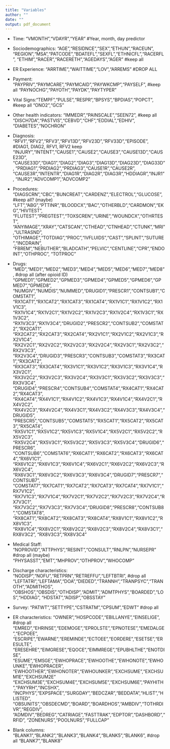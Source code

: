 ```yaml
---
title: "Variables"
author: ""
date: ""
output: pdf_document
---
```


* Time: "VMONTH","VDAYR","YEAR"                                     #Year, month, day predictor

* Sociodemographics: "AGE","RESIDNCE","SEX","ETHUN","RACEUN",
"REGION","MSA","PATCODE","BDATEFL","SEXFL","ETHNICFL","RACERFL",
"ETHIM","RACER","RACERETH","AGEDAYS","AGER"                         #keep all   

* ER Experience: "ARRTIME","WAITTIME","LOV","ARREMS"                #DROP ALL

* Payment: "PAYPRIV","PAYMCARE","PAYMCAID","PAYWKCMP","PAYSELF",    #keep all
"PAYNOCHG","PAYOTH","PAYDK","PAYTYPER"

* Vital Signs:"TEMPF","PULSE","RESPR","BPSYS","BPDIAS","POPCT",     #keep all
"ONO2","GCS"

* Other health indicators: "IMMEDR","PAINSCALE","SEEN72",           #keep all
"DISCH7DA","PASTVIS","CEBVD","CHF","EDDIAL","EDHIV", "DIABETES","NOCHRON"

* Diagnosis: "RFV1","RFV2","RFV3","RFV13D","RFV23D","RFV33D","EPISODE",   #DIAG1, DIAG2, RFV1, RFV2 keep
"INJURY","INTENT","CAUSE1","CAUSE2","CAUSE3","CAUSE13D","CAUSE23D",
"CAUSE33D","DIAG1","DIAG2","DIAG3","DIAG13D","DIAG23D","DIAG33D",
"PRDIAG1","PRDIAG2","PRDIAG3","CAUSE1R","CAUSE2R",
"CAUSE3R","INTENTR","DIAG1R","DIAG2R","DIAG3R","HDDIAGR","INJR1",
"INJR2","ADVCOMP1","ADVCOMP2"

* Procedures: "DIAGSCRN","CBC","BUNCREAT","CARDENZ","ELECTROL","GLUCOSE",   #keep all? (maybe)
"LFT","ABG","PTTINR","BLOODCX","BAC","OTHERBLD","CARDMON","EKG","HIVTEST",
"FLUTEST","PREGTEST","TOXSCREN","URINE","WOUNDCX","OTHRTEST",  "ANYIMAGE","XRAY","CATSCAN","CTHEAD","CTNHEAD","CTUNK","MRI","ULTRASND",
"OTHIMAGE","TOTDIAG","PROC","IVFLUIDS","CAST","SPLINT","SUTURE","INCDRAIN",
"FBREM","NEBUTHER","BLADCATH","PELVIC","CENTLINE","CPR","ENDOINT","OTHPROC",
"TOTPROC"

* Drugs: "MED","MED1","MED2","MED3","MED4","MED5","MED6","MED7","MED8",       #drop all (after opioid ID)
"GPMED1","GPMED2","GPMED3","GPMED4","GPMED5","GPMED6","GPMED7","GPMED8",
"NUMGIV","NUMDIS","NUMMED","DRUGID1","PRESCR1","CONTSUB1","COMSTAT1",
"RX1CAT1","RX1CAT2","RX1CAT3","RX1CAT4","RX1V1C1","RX1V1C2","RX1V1C3",
"RX1V1C4","RX1V2C1","RX1V2C2","RX1V2C3","RX1V2C4","RX1V3C1","RX1V3C2",
"RX1V3C3","RX1V3C4","DRUGID2","PRESCR2","CONTSUB2","COMSTAT2","RX2CAT1",
"RX2CAT2","RX2CAT3","RX2CAT4","RX2V1C1","RX2V1C2","RX2V1C3","RX2V1C4",
"RX2V2C1","RX2V2C2","RX2V2C3","RX2V2C4","RX2V3C1","RX2V3C2","RX2V3C3",
"RX2V3C4","DRUGID3","PRESCR3","CONTSUB3","COMSTAT3","RX3CAT1","RX3CAT2",
"RX3CAT3","RX3CAT4","RX3V1C1","RX3V1C2","RX3V1C3","RX3V1C4","RX3V2C1",
"RX3V2C2","RX3V2C3","RX3V2C4","RX3V3C1","RX3V3C2","RX3V3C3","RX3V3C4",
"DRUGID4","PRESCR4","CONTSUB4","COMSTAT4","RX4CAT1","RX4CAT2","RX4CAT3",
"RX4CAT4","RX4V1C1","RX4V1C2","RX4V1C3","RX4V1C4","RX4V2C1","RX4V2C2",
"RX4V2C3","RX4V2C4","RX4V3C1","RX4V3C2","RX4V3C3","RX4V3C4","DRUGID5",
"PRESCR5","CONTSUB5","COMSTAT5","RX5CAT1","RX5CAT2","RX5CAT3","RX5CAT4",
"RX5V1C1","RX5V1C2","RX5V1C3","RX5V1C4","RX5V2C1","RX5V2C2","RX5V2C3",
"RX5V2C4","RX5V3C1","RX5V3C2","RX5V3C3","RX5V3C4","DRUGID6","PRESCR6",   
"CONTSUB6","COMSTAT6","RX6CAT1","RX6CAT2","RX6CAT3","RX6CAT4","RX6V1C1",
"RX6V1C2","RX6V1C3","RX6V1C4","RX6V2C1","RX6V2C2","RX6V2C3","RX6V2C4",
"RX6V3C1","RX6V3C2","RX6V3C3","RX6V3C4","DRUGID7","PRESCR7","CONTSUB7",
"COMSTAT7","RX7CAT1","RX7CAT2","RX7CAT3","RX7CAT4","RX7V1C1","RX7V1C2",
"RX7V1C3","RX7V1C4","RX7V2C1","RX7V2C2","RX7V2C3","RX7V2C4","RX7V3C1",
"RX7V3C2","RX7V3C3","RX7V3C4","DRUGID8","PRESCR8","CONTSUB8","COMSTAT8",
"RX8CAT1","RX8CAT2","RX8CAT3","RX8CAT4","RX8V1C1","RX8V1C2","RX8V1C3",
"RX8V1C4","RX8V2C1","RX8V2C2","RX8V2C3","RX8V2C4","RX8V3C1","RX8V3C2",
"RX8V3C3","RX8V3C4"

* Medical Staff: "NOPROVID","ATTPHYS","RESINT","CONSULT","RNLPN","NURSEPR"    #drop all (maybe)
"PHYSASST","EMT","MHPROV","OTHPROV","WHOCOMP"

* Discharge characteristics: "NODISP","NOFU","RETPRN","RETREFFU","LEFTBTRI",  #drop all
"LEFTATRI","LEFTAMA","DOA","DIEDED","TRANNH","TRANPSYC","TRANOTH","ADMITHOS",  
"OBSHOS","OBSDIS","OTHDISP","ADMIT","ADMTPHYS","BOARDED","LOS","HDDIAG",
"HDSTAT","ADISP","OBSSTAY"

* Survey: "PATWT","SETTYPE","CSTRATM","CPSUM","EDWT"                          #drop all

* ER characteristics: "OWNER","HOSPCODE","EBILLANYE","EINSELIGE",             #drop all
"EMRED","EHRINSE","EDEMOGE","EPROLSTE","EPNOTESE","EMEDALGE","ECPOEE",
"ESCRIPE","EWARNE","EREMINDE","ECTOEE","EORDERE","ESETSE","ERESULTE",
"ERESEHRE","EIMGRESE","EQOCE","EIMMREGE","EPUBHLTHE","ENOTDISE", 
"ESUME","EMSGE","EWHOPRACE","EWHOOTHE","EWHONOTE","EWHOUNKE","EWHOPRACER",
"EWHOOTHER","EWHONOTER","EWHOUNKER","EXCHSUME","EXCHSUM1E","EXCHSUM2E"
"EXCHSUM3E","EXCHSUM4E","EXCHSUM5E","EXCHSUM6E","PAYHITH","PAYYRH","INCSHX",
"INCPHYS","EXPSPACE","SURGDAY","BEDCZAR","BEDDATA","HLIST","HLISTED",
"OBSUNITS","OBSDECMD","BOARD","BOARDHOS","AMBDIV","TOTHRDIVR","REGDIV",     
"ADMDIV","BEDREG","CATRIAGE","FASTTRAK","EDPTOR","DASHBORD","RFID",
"ZONENURS","POOLNURS","FULLCAP"

* Blank columns: "BLANK1","BLANK2","BLANK3","BLANK4","BLANK5","BLANK6",     #drop all
"BLANK7","BLANK8"











